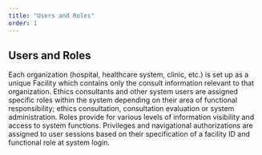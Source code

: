 ```yaml
---
title: "Users and Roles"
order: 1
---
```


## Users and Roles

Each organization (hospital, healthcare system, clinic, etc.) is set up as a unique Facility which contains only the consult information relevant to that organization. Ethics consultants and other system users are assigned specific roles within the system depending on their area of functional responsibility; ethics consultation, consultation evaluation or system administration. Roles provide for various levels of information visibility and access to system functions. Privileges and navigational authorizations are assigned to user sessions based on their specification of a facility ID and functional role at system login.
